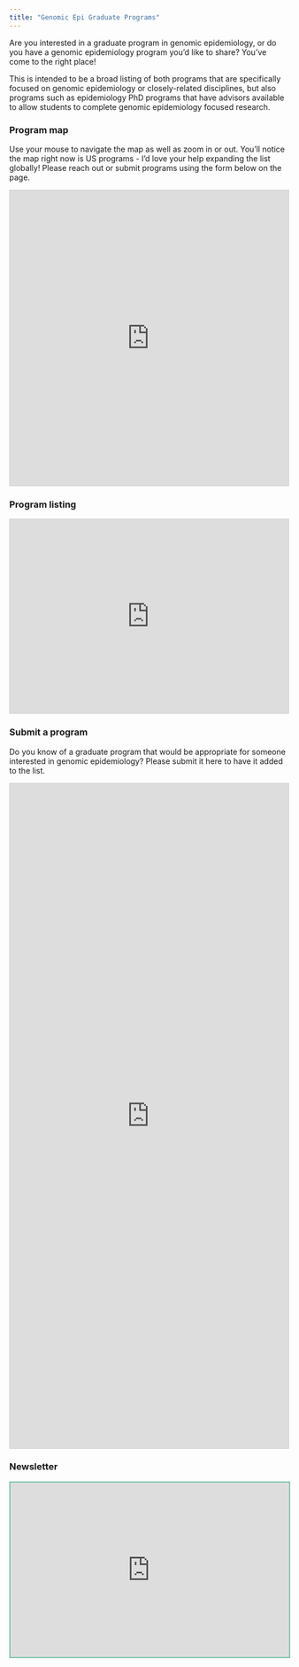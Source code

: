 ```yaml
---
title: "Genomic Epi Graduate Programs"
---
```


Are you interested in a graduate program in genomic epidemiology, or do you have a genomic epidemiology program you'd like to share? You've come to the right place!

This is intended to be a broad listing of both programs that are specifically focused on genomic epidemiology or closely-related disciplines, but also programs such as epidemiology PhD programs that have advisors available to allow students to complete genomic epidemiology focused research.


### Program map

Use your mouse to navigate the map as well as zoom in or out. You'll notice the map right now is US programs - I'd love your help expanding the list globally! Please reach out or submit programs using the form below on the page.
```{=html}
<iframe src="https://microreact.org/project/grad-programs" border="1" onmousewheel="" width="100%" height="533" style="background: transparent; border: 1px solid #ccc;"></iframe>
```

### Program listing
```{=html}
<iframe class="airtable-embed" src="https://airtable.com/embed/appiZK1wyNNfgMDKq/shrHlSloHHcPIWcT7?backgroundColor=teal&viewControls=on" frameborder="0" onmousewheel="" width="100%" height="350" style="background: transparent; border: 1px solid #ccc;"></iframe>
```

### Submit a program
Do you know of a graduate program that would be appropriate for someone interested in genomic epidemiology? Please submit it here to have it added to the list.
```{=html}
<iframe class="airtable-embed" src="https://airtable.com/embed/appopPYtAoGapvFmE/pagAX0eZKlDOgdRzZ/form" frameborder="0" onmousewheel="" width="100%" height="1200" style="background: transparent; border: 1px solid #ccc;"></iframe>
```
### Newsletter

```{=html}
<iframe src="https://genomicepi.substack.com/embed" width="100%" height="315" style="border:2px solid #78c2ad; background:#f3969a;" frameborder="0" scrolling="no"></iframe>
```
